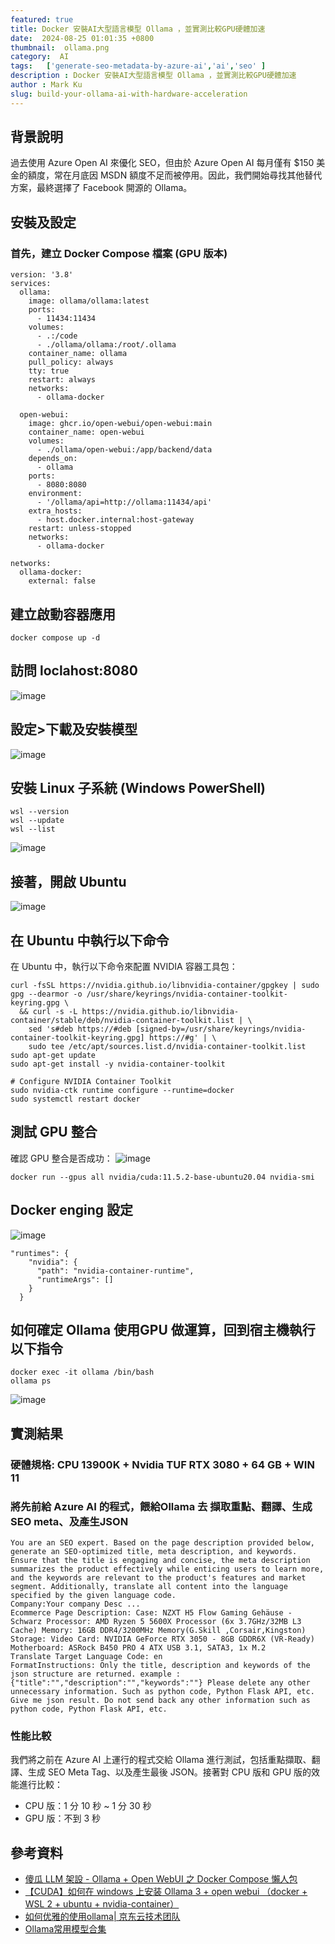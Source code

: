 ```yaml
---
featured: true
title: Docker 安裝AI大型語言模型 Ollama ，並實測比較GPU硬體加速
date:  2024-08-25 01:01:35 +0800
thumbnail:  ollama.png
category:  AI  
tags:   ['generate-seo-metadata-by-azure-ai','ai','seo' ]
description : Docker 安裝AI大型語言模型 Ollama ，並實測比較GPU硬體加速
author : Mark Ku
slug: build-your-ollama-ai-with-hardware-acceleration
---
```


## 背景說明
過去使用 Azure Open AI 來優化 SEO，但由於 Azure Open AI 每月僅有 $150 美金的額度，常在月底因 MSDN 額度不足而被停用。因此，我們開始尋找其他替代方案，最終選擇了 Facebook 開源的 Ollama。

## 安裝及設定
### 首先，建立 Docker Compose 檔案 (GPU 版本)

```
version: '3.8'
services:
  ollama:
    image: ollama/ollama:latest
    ports:
      - 11434:11434
    volumes:
      - .:/code
      - ./ollama/ollama:/root/.ollama
    container_name: ollama
    pull_policy: always
    tty: true
    restart: always
    networks:
      - ollama-docker

  open-webui:
    image: ghcr.io/open-webui/open-webui:main
    container_name: open-webui
    volumes:
      - ./ollama/open-webui:/app/backend/data
    depends_on:
      - ollama
    ports:
      - 8080:8080
    environment:
      - '/ollama/api=http://ollama:11434/api'
    extra_hosts:
      - host.docker.internal:host-gateway
    restart: unless-stopped
    networks:
      - ollama-docker

networks:
  ollama-docker:
    external: false
```

## 建立啟動容器應用
```
docker compose up -d
```
## 訪問 loclahost:8080

![image](1.png)

## 設定>下載及安裝模型
![image](2.png)

## 安裝 Linux 子系統 (Windows PowerShell)
```
wsl --version
wsl --update
wsl --list
```
![image](3.png)

## 接著，開啟 Ubuntu 
![image](4.png)

## 在 Ubuntu 中執行以下命令
在 Ubuntu 中，執行以下命令來配置 NVIDIA 容器工具包：

```
curl -fsSL https://nvidia.github.io/libnvidia-container/gpgkey | sudo gpg --dearmor -o /usr/share/keyrings/nvidia-container-toolkit-keyring.gpg \
  && curl -s -L https://nvidia.github.io/libnvidia-container/stable/deb/nvidia-container-toolkit.list | \
    sed 's#deb https://#deb [signed-by=/usr/share/keyrings/nvidia-container-toolkit-keyring.gpg] https://#g' | \
    sudo tee /etc/apt/sources.list.d/nvidia-container-toolkit.list
sudo apt-get update
sudo apt-get install -y nvidia-container-toolkit

# Configure NVIDIA Container Toolkit
sudo nvidia-ctk runtime configure --runtime=docker
sudo systemctl restart docker
```
## 測試 GPU 整合
確認 GPU 整合是否成功：
![image](5.png)
```
docker run --gpus all nvidia/cuda:11.5.2-base-ubuntu20.04 nvidia-smi
```
## Docker enging 設定
![image](6.png)

```
"runtimes": {
    "nvidia": {
      "path": "nvidia-container-runtime",
      "runtimeArgs": []
    }
  }
```

## 如何確定 Ollama 使用GPU 做運算，回到宿主機執行以下指令
```
docker exec -it ollama /bin/bash
ollama ps
```
![image](7.png)

## 實測結果
### 硬體規格: CPU 13900K + Nvidia TUF RTX 3080 + 64 GB + WIN 11
### 將先前給 Azure AI 的程式，餵給Ollama 去 擷取重點、翻譯、生成SEO meta、及產生JSON

```
You are an SEO expert. Based on the page description provided below, generate an SEO-optimized title, meta description, and keywords. Ensure that the title is engaging and concise, the meta description summarizes the product effectively while enticing users to learn more, and the keywords are relevant to the product's features and market segment. Additionally, translate all content into the language specified by the given language code.
Company:Your company Desc ...
Ecommerce Page Description: Case: NZXT H5 Flow Gaming Gehäuse - Schwarz Processor: AMD Ryzen 5 5600X Processor (6x 3.7GHz/32MB L3 Cache) Memory: 16GB DDR4/3200MHz Memory(G.Skill ,Corsair,Kingston) Storage: Video Card: NVIDIA GeForce RTX 3050 - 8GB GDDR6X (VR-Ready) Motherboard: ASRock B450 PRO 4 ATX USB 3.1, SATA3, 1x M.2
Translate Target Language Code: en
FormatInstructions: Only the title, description and keywords of the json structure are returned. example :{"title":"","description":"","keywords":""} Please delete any other unnecessary information. Such as python code, Python Flask API, etc. Give me json result. Do not send back any other information such as python code, Python Flask API, etc.
```
### 性能比較
我們將之前在 Azure AI 上運行的程式交給 Ollama 進行測試，包括重點擷取、翻譯、生成 SEO Meta Tag、以及產生最後 JSON。接著對 CPU 版和 GPU 版的效能進行比較：
* CPU 版：1 分 10 秒 ~ 1 分 30 秒
* GPU 版：不到 3 秒

## 參考資料
* [傻瓜 LLM 架設 - Ollama + Open WebUI 之 Docker Compose 懶人包](https://blog.darkthread.net/blog/ollam-open-webui/)
* [【CUDA】如何在 windows 上安装 Ollama 3 + open webui （docker + WSL 2 + ubuntu + nvidia-container）](https://blog.csdn.net/smileyan9/article/details/140391667)
* [如何优雅的使用ollama| 京东云技术团队](https://blog.csdn.net/jdcdev_/article/details/138800464)
* [Ollama常用模型合集](https://www.53ai.com/news/qianyanjishu/1201.html)
